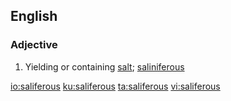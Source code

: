 ==English==

===Adjective===
{{en-adj}}

# Yielding or containing [[salt]]; [[saliniferous]]

[[io:saliferous]]
[[ku:saliferous]]
[[ta:saliferous]]
[[vi:saliferous]]
